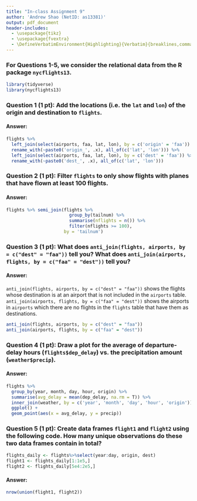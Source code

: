 ```yaml
---
title: "In-class Assignment 9"
author: 'Andrew Shao (NetID: as13381)'
output: pdf_document
header-includes: 
  - \usepackage{tikz}
  - \usepackage{fvextra}
  - \DefineVerbatimEnvironment{Highlighting}{Verbatim}{breaklines,commandchars=\\\{\}}
---
```


### For Questions 1-5, we consider the relational data from the R package `nycflights13`.
```r
library(tidyverse)
library(nycflights13)
```

### Question 1 (1 pt): Add the locations (i.e. the `lat` and `lon`) of the origin and destination to `flights`.
#### Answer: 
<!--Provide your answer and code below-->
```r
flights %>% 
  left_join(select(airports, faa, lat, lon), by = c('origin' = 'faa')) %>%
  rename_with(~paste0('origin_', .x), all_of(c('lat', 'lon'))) %>%
  left_join(select(airports, faa, lat, lon), by = c('dest' = 'faa')) %>%
  rename_with(~paste0('dest_', .x), all_of(c('lat', 'lon')))
```



### Question 2 (1 pt): Filter `flights` to only show flights with planes that have flown at least 100 flights.
#### Answer: 
<!--Provide your answer and code below-->
```r
flights %>% semi_join(flights %>% 
                        group_by(tailnum) %>% 
                        summarise(nflights = n()) %>% 
                        filter(nflights >= 100),
                      by = 'tailnum')
```



### Question 3 (1 pt): What does `anti_join(flights, airports, by = c("dest" = "faa"))` tell you? What does `anti_join(airports, flights, by = c("faa" = "dest"))` tell you?
#### Answer: 
<!--Provide your answer and code below-->
`anti_join(flights, airports, by = c("dest" = "faa"))` shows the flights whose destination is at an airport that is not included in the `airports` table. \
`anti_join(airports, flights, by = c("faa" = "dest"))` shows the airports in `airports` which there are no flights in the `flights` table that have them as destinations.
```r
anti_join(flights, airports, by = c("dest" = "faa"))
anti_join(airports, flights, by = c("faa" = "dest"))
```



### Question 4 (1 pt): Draw a plot for the average of departure-delay hours (`flights$dep_delay`) vs. the precipitation amount (`weather$precip`). 
#### Answer: 
<!--Provide your answer and code below-->
```r
flights %>%
  group_by(year, month, day, hour, origin) %>%
  summarise(avg_delay = mean(dep_delay, na.rm = T)) %>%
  inner_join(weather, by = c('year', 'month', 'day', 'hour', 'origin')) %>%
  ggplot() +
  geom_point(aes(x = avg_delay, y = precip))
```



### Question 5 (1 pt): Create data frames `flight1` and `flight2` using the following code. How many unique observations do these two data frames contain in total?
```r
flights_daily <- flights%>%select(year:day, origin, dest)
flight1 <- flights_daily[1:1e5,]
flight2 <- flights_daily[5e4:2e5,]
```
#### Answer: 
<!--Provide your answer and code below-->
```r
nrow(union(flight1, flight2))
```
